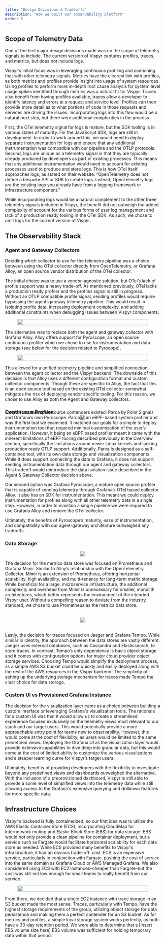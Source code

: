 ```yaml
---
title: "Design Decisions & Tradeoffs"
description: "How we built our observability platform"
order: 5
---
```





## Scope of Telemetry Data

One of the first major design decisions made was on the scope of telemetry signals to include. The current version of Vispyr captures profiles, traces, and metrics, but does not include logs.

Vispyr’s initial focus was in leveraging continuous profiling and combining that with other telemetry signals. Metrics have the clearest link with profiles, as both metrics and profiles provide insight into usage of system resources. Using profiles to perform more in-depth root cause analysis for system level usage spikes identified through metrics was a natural fit for Vispyr. Traces also benefit from having profiles available, traces allow a developer to identify latency and errors at a request and service level. Profiles can then provide more detail as to what portions of code in those requests and services are driving the issues. Incorporating logs into this flow would be a natural next step, but there were additional complexities in the process.

First, the OTel telemetry signal for logs is mature, but the SDK tooling is in various states of maturity. For the JavaScript SDK, logs are still in development. In order to work around this, we would need to deploy separate instrumentation for logs and ensure that any additional  instrumentation was compatible with our pipeline and the OTLP protocols. Second, logs are unique as a telemetry signal in that they are typically already produced by developers as part of existing processes. This means that any additional instrumentation would need to account for existing processes used to produce and store logs. This is how OTel itself approaches logs, as stated on their website:  “OpenTelemetry does not define a bespoke API or SDK to create logs. Instead, OpenTelemetry logs are the existing logs you already have from a logging framework or infrastructure component.”

While incorporating logs would be a natural complement to the other three telemetry signals included in Vispyr, the benefit did not outweigh the added complexity of account for the various forms of user log management and lack of a production ready tooling in the OTel SDK. As such, we chose to omit logs for the current version of Vispyr.

## The Observability Stack

### Agent and Gateway Collectors

Deciding which collector to use for the telemetry pipeline was a choice between using the OTel collector directly from OpenTelemetry, or Grafana Alloy, an open source vendor distribution of the OTel collector.

The initial choice was to use a vendor-agnostic solution, but OTel’s lack of profile support was a heavy trade-off. As mentioned previously, OTel lacks a production ready profiler and the profiles signal is still in progress. Without an OTLP compatible profile signal, sending profiles would require bypassing the agent-gateway telemetry pipeline. This would result in isolating profile data, increasing deployment complexity, and adding additional constraints when debugging issues between Vispyr components.

<figure style="display: flex; justify-content: center;">
  <img
    src={collectorComparisonOtel.src}
    style="width: 100%"
  />
</figure>

The alternative was to replace both the agent and gateway collector with Grafana Alloy. Alloy offers support for Pyroscope, an open source continuous profiler which we chose to use for instrumentation and data storage (see below for the decision related to Pyrocope).

<figure style="display: flex; justify-content: center;">
  <img
    src={collectorComparisonAlloy.src}
    style="width: 100%"
  />
</figure>

This allowed for a unified telemetry pipeline and simplified connection between the agent collector and the Vispyr backend. The downside of this decision is that Alloy uses a different configuration format and custom collector components. Though these are specific to Alloy, the fact that this is an open source tool based on the existing OTel collector somewhat mitigates the risk of deploying vendor specific tooling. For this reason, we chose to use Alloy as both the Agent and Gateway collectors.

### Continuous Profiler

<figure style="display: flex; justify-content: center; margin: -1rem 0 -3rem;">
  <img src={pyroVsParca.src} />
</figure>

For profiles, two open-source contenders existed: Parca by Polar Signals and Grafana’s own Pyroscope. Parca is an eBPF-based system profiler and was the first  tool we examined. It matched our goals for a simple to deploy instrumentation tool that required minimal customization of the user’s application. However, it being an eBPF based profiler meant it came with the inherent limitations of eBPF tooling described previously in the Overview section, specifically the limitations around newer Linux kernels and lacking production ready OTLP support. Additionally, Parca is designed as a self-contained tool, with its own data storage and visualization components. While it does support connecting the data to Grafana, it does not support sending instrumentation data through our agent and gateway collectors. This tradeoff would reintroduce the data isolation issue described in the Agent & Gateway Collector decision above.

Our second option was Grafana Pyroscope, a mature open source profiler that is capable of sending telemetry through Grafana’s OTel based collector Alloy. It also has an SDK for instrumentation. This meant we could deploy instrumentation for profiles along with all other telemetry data in a single step. However, in order to maintain a single pipeline we were required to use Grafana Alloy and remove the OTel collector.

Ultimately, the benefits of Pyroscope’s maturity, ease of instrumentation, and compatibility with our agent-gateway architecture outweighed any tradeoffs.

### Data Storage

<figure style="display: flex; justify-content: center;">
  <img src={mimirVsProm.src} />
</figure>

The decision for the metrics data store was focused on Prometheus and Grafana Mimir. Similar to Alloy’s relationship with the OpenTelemetry Collector, Mimir is an extension of Prometheus, offering horizontal scalability, high availability, and multi-tenancy for long-term metric storage. While beneficial for a large, microservice infrastructure, the additional complexity and overhead from Mimir is unnecessary for smaller, monolith architectures, which better represents the environment of the intended Vispyr user. Without a compelling reason to deviate from the industry standard, we chose to use Prometheus as the metrics data store.

<figure style="display: flex; justify-content: center; margin: 2rem;">
  <img src={tempoVsJaeger.src} />
</figure>

Lastly, the decision for traces focused on Jaeger and Grafana Tempo. While similar in identity, the approach between the data stores are vastly different. Jaeger uses external databases, such as Cassandra and Elasticsearch, to store traces. In contrast, Tempo’s only dependency is basic object storage and it comes with configuration options for major cloud provider object storage services. Choosing Tempo would simplify the deployment process, as a simple AWS S3 bucket could be quickly and easily deployed along with the rest of the AWS resources in the Vispyr backend. The simplicity of setting up the underlying storage mechanism for traces made Tempo the clear choice for data storage.

### Custom UI vs Provisioned Grafana Instance

The decision for the visualization layer came as a choice between building a custom interface or leveraging Grafana's visualization tools.
The rationale for a custom UI was that it would allow us to create a streamlined experience focused exclusively on the telemetry views most relevant to our stack and our target users. This would potentially provide a more approachable entry point for teams new to observability. However, this would come at the cost of flexibility, as users would be limited to the same predefined views. Deploying the Grafana UI as the visualization layer would provide extensive capabilities to dive deep into granular data, but this would come at the cost of limited ability to customize the various visualizations and a steeper learning curve for Vispyr’s target users.

Ultimately, benefits of providing developers with the flexibility to investigate beyond any predefined views and dashboards outweighed the alternative. With the inclusion of a preprovisioned dashboard, Vispyr is still able to provide a some level of simplified views into the telemetry data while still allowing access to the Grafana's extensive querying and drilldown features for more specific data.

## Infrastructure Choices

Vispyr’s backend is fully containerized, so our first idea was to utilize the AWS Elastic Container Store (ECS), incorporating CloudMap for internetwork routing and Elastic Block Store (EBS) for data storage. EBS would not only provide a clean pipeline for container deployment, but a service such as Fargate would facilitate horizontal scalability for each data store as needed. While ECS provided many benefits to Vispyr’s infrastructure, it had an obvious trade-off: cost. ECS is an expensive service, particularly in conjunction with Fargate, pushing the cost of service into the same domain as Grafana Cloud or AWS Managed Grafana. We also considered using ECS with EC2 instances–cheaper than Fargate–but the cost was still not low enough for small teams to really benefit from our service.

<figure style="display: flex; justify-content: center;">
  <img
    src={infrastructureChoice.src}
    style="width: 100%"
  />
</figure>

From there, we decided that a single EC2 instance with trace storage in an S3 bucket made the most sense. Traces, particularly with Tempo, have the highest storage requirements of the group, utilizing object storage for data persistence and making them a perfect contender for an S3 bucket. As for metrics and profiles, a simple local storage system works perfectly, as both have a 30-day retention period. We were able to determine that a [insert EBS volume size here] EBS volume was sufficient for holding temporary data within that period.
